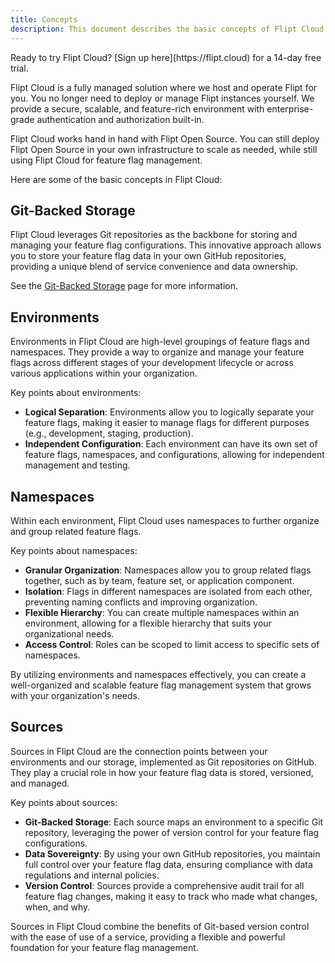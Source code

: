 ```yaml
---
title: Concepts
description: This document describes the basic concepts of Flipt Cloud.
---
```


<Info>
  Ready to try Flipt Cloud? [Sign up here](https://flipt.cloud) for a 14-day
  free trial.
</Info>

Flipt Cloud is a fully managed solution where we host and operate Flipt for you. You no longer need to deploy or manage Flipt instances yourself. We provide a secure, scalable, and feature-rich environment with enterprise-grade authentication and authorization built-in.

Flipt Cloud works hand in hand with Flipt Open Source. You can still deploy Flipt Open Source in your own infrastructure to scale as needed, while still using Flipt Cloud for feature flag management.

Here are some of the basic concepts in Flipt Cloud:

## Git-Backed Storage

Flipt Cloud leverages Git repositories as the backbone for storing and managing your feature flag configurations. This innovative approach allows you to store your feature flag data in your own GitHub repositories, providing a unique blend of service convenience and data ownership.

See the [Git-Backed Storage](/cloud/features/git-backed-storage) page for more information.

## Environments

Environments in Flipt Cloud are high-level groupings of feature flags and namespaces. They provide a way to organize and manage your feature flags across different stages of your development lifecycle or across various applications within your organization.

Key points about environments:

- **Logical Separation**: Environments allow you to logically separate your feature flags, making it easier to manage flags for different purposes (e.g., development, staging, production).
- **Independent Configuration**: Each environment can have its own set of feature flags, namespaces, and configurations, allowing for independent management and testing.

## Namespaces

Within each environment, Flipt Cloud uses namespaces to further organize and group related feature flags.

Key points about namespaces:

- **Granular Organization**: Namespaces allow you to group related flags together, such as by team, feature set, or application component.
- **Isolation**: Flags in different namespaces are isolated from each other, preventing naming conflicts and improving organization.
- **Flexible Hierarchy**: You can create multiple namespaces within an environment, allowing for a flexible hierarchy that suits your organizational needs.
- **Access Control**: Roles can be scoped to limit access to specific sets of namespaces.

By utilizing environments and namespaces effectively, you can create a well-organized and scalable feature flag management system that grows with your organization's needs.

## Sources

Sources in Flipt Cloud are the connection points between your environments and our storage, implemented as Git repositories on GitHub. They play a crucial role in how your feature flag data is stored, versioned, and managed.

Key points about sources:

- **Git-Backed Storage**: Each source maps an environment to a specific Git repository, leveraging the power of version control for your feature flag configurations.
- **Data Sovereignty**: By using your own GitHub repositories, you maintain full control over your feature flag data, ensuring compliance with data regulations and internal policies.
- **Version Control**: Sources provide a comprehensive audit trail for all feature flag changes, making it easy to track who made what changes, when, and why.

Sources in Flipt Cloud combine the benefits of Git-based version control with the ease of use of a service, providing a flexible and powerful foundation for your feature flag management.
